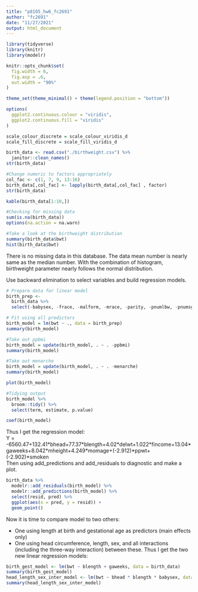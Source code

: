 ```yaml
---
title: "p8105_hw6_fc2691"
author: "fc2691"
date: "11/27/2021"
output: html_document
---
```

```r
library(tidyverse)
library(knitr)
library(modelr)

knitr::opts_chunk$set(
  fig.width = 6,
  fig.asp = .6,
  out.width = "90%"
)

theme_set(theme_minimal() + theme(legend.position = "bottom"))

options(
  ggplot2.continuous.colour = "viridis",
  ggplot2.continuous.fill = "viridis"
)

scale_colour_discrete = scale_colour_viridis_d
scale_fill_discrete = scale_fill_viridis_d
```

```r
birth_data <- read.csv("./birthweight.csv") %>% 
  janitor::clean_names()
str(birth_data)
```

```r
#Change numeric to factors appropriately
col_fac <- c(1, 7, 9, 13:16) 
birth_data[,col_fac] <- lapply(birth_data[,col_fac] , factor)
str(birth_data)

kable(birth_data[1:10,])

#Checking for missing data
sum(is.na(birth_data))
options(na.action = na.warn)

#Take a look at the birthweight distribution
summary(birth_data$bwt)
hist(birth_data$bwt)
```
There is no missing data in this database. 
The data mean number is nearly same as the median number. With the combination of histogram, birthweight parameter nearly follows the normal distribution.  

Use backward elimination to select variables and build regression models. 
```r
# Prepare data for linear model
birth_prep <- 
  birth_data %>% 
  select(-babysex, -frace, -malform, -mrace, -parity, -pnumlbw, -pnumsga, -wtgain)

# Fit using all predictors
birth_model = lm(bwt ~ ., data = birth_prep)
summary(birth_model)

#Take out ppbmi
birth_model = update(birth_model, . ~ . -ppbmi)
summary(birth_model)

#Take out menarche
birth_model = update(birth_model, . ~ . -menarche)
summary(birth_model)

plot(birth_model)

#Tidying output
birth_model %>% 
  broom::tidy() %>% 
  select(term, estimate, p.value)

coef(birth_model)
```
Thus I get the regression model:  
Y = -6560.47+132.41\*bhead+77.37\*blength+4.02\*delwt+1.022\*fincome+13.04\*gaweeks+8.042\*mheight+4.249\*momage+(-2.912)\*ppwt+(-2.902)\*smoken  
Then using add_predictions and add_residuals to diagnostic and make a plot.   
```r
birth_data %>% 
  modelr::add_residuals(birth_model) %>%
  modelr::add_predictions(birth_model) %>% 
  select(resid, pred) %>% 
  ggplot(aes(x = pred, y = resid)) + 
  geom_point()
```
Now it is time to compare model to two others:  

- One using length at birth and gestational age as predictors (main effects only)  
- One using head circumference, length, sex, and all interactions (including the three-way interaction) between these. 
Thus I get the two new linear regression models:  
```r
birth_gest_model <- lm(bwt ~ blength + gaweeks, data = birth_data)
summary(birth_gest_model)
head_length_sex_inter_model <- lm(bwt ~ bhead * blength * babysex, data = birth_data)
summary(head_length_sex_inter_model)
```




